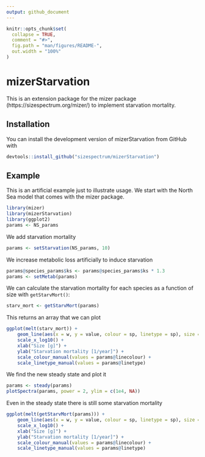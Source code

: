 ```yaml
---
output: github_document
---
```


<!-- README.md is generated from README.Rmd. Please edit that file -->

```r
knitr::opts_chunk$set(
  collapse = TRUE,
  comment = "#>",
  fig.path = "man/figures/README-",
  out.width = "100%"
)
```

# mizerStarvation

<!-- badges: start -->
<!-- badges: end -->

This is an extension package for the mizer package
(https://sizespectrum.org/mizer/) to implement starvation mortality.

## Installation

<!--
You can install the released version of mizerStarvation from [CRAN](https://CRAN.R-project.org) with: 

``` r 
install.packages("mizerStarvation") 
```
-->

You can install the development version of mizerStarvation from GitHub
with
``` r
devtools::install_github("sizespectrum/mizerStarvation")
```

## Example

This is an artificial example just to illustrate usage. We start with the
North Sea model that comes with the mizer package.

```r
library(mizer)
library(mizerStarvation)
library(ggplot2)
params <- NS_params
```

We add starvation mortality
```r
params <- setStarvation(NS_params, 10)
```

We increase metabolic loss artificially to induce starvation
```r
params@species_params$ks <- params@species_params$ks * 1.3
params <- setMetab(params)
```

We can calculate the starvation mortality for each species as a function of
size with `getStarvMort()`:
```r
starv_mort <- getStarvMort(params)
```
This returns an array that we can plot
```r
ggplot(melt(starv_mort)) +
    geom_line(aes(x = w, y = value, colour = sp, linetype = sp), size = 1) +
    scale_x_log10() +
    xlab("Size [g]") +
    ylab("Starvation mortality [1/year]") +
    scale_colour_manual(values = params@linecolour) +
    scale_linetype_manual(values = params@linetype)
```

We find the new steady state and plot it
```r
params <- steady(params)
plotSpectra(params, power = 2, ylim = c(1e4, NA))
```

Even in the steady state there is still some starvation mortality
```r
ggplot(melt(getStarvMort(params))) +
    geom_line(aes(x = w, y = value, colour = sp, linetype = sp), size = 1) +
    scale_x_log10() +
    xlab("Size [g]") +
    ylab("Starvation mortality [1/year]") +
    scale_colour_manual(values = params@linecolour) +
    scale_linetype_manual(values = params@linetype)
```


